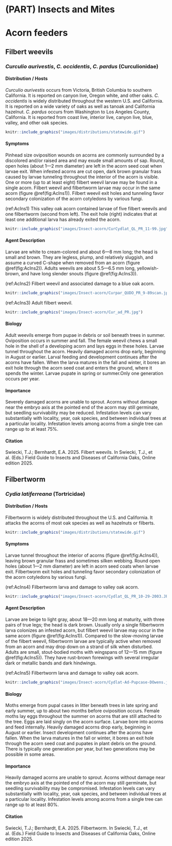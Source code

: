# (PART) Insects and Mites {.unnumbered}

# Acorn feeders {#Acorninsect}

## Filbert weevils {#Filberweevils .unnumbered}

### *Curculio aurivestis*, *C. occidentis*, *C. pardus* (Curculionidae) {.unnumbered}

#### Distribution / Hosts {-}

*Curculio aurivestis* occurs from Victoria, British Columbia to southern California. It is reported on canyon live, Oregon white, and other oaks. *C. occidentis* is widely distributed throughout the western U.S. and California. It is reported on a wide variety of oaks as well as tanoak and California hazelnut. *C. pardus* occurs from Washington to Los Angeles County, California. It is reported from coast live, interior live, canyon live, blue, valley, and other oak species.

```r
knitr::include_graphics("images/distributions/statewide.gif")
```

#### Symptoms {-}

Pinhead size oviposition wounds on acorns are commonly surrounded by a discolored and/or raised area and may exude small amounts of sap. Round, open holes (about 1—2 mm diameter) are left in the acorn seed coat when larvae exit. When infested acorns are cut open, dark brown granular frass caused by larvae tunneling throughout the interior of the acorn is visible. One or more (up to at least eight) filbert weevil larvae may be found in a single acorn. Filbert weevil and filbertworm larvae may occur in the same acorn (figure \@ref(fig:AcIns1)). Filbert weevil exit holes and tunneling favor secondary colonization of the acorn cotyledons by various fungi.

(ref:AcIns1) This valley oak acorn contained larvae of five filbert weevils and one filbertworm (second from left). The exit hole (right) indicates that at least one additional larva has already exited the acorn.

```r
knitr::include_graphics("images/Insect-acorn/CurCydlat_QL_PR_11-99.jpg")
```

#### Agent Description {-}

Larvae are white to cream-colored and about 6—8 mm long; the head is small and brown. They are legless, plump, and relatively sluggish, and assume a curved C-shape when removed from an acorn (figure \@ref(fig:AcIns2)). Adults weevils are about 5.5—6.5 mm long, yellowish-brown, and have long slender snouts (figure \@ref(fig:AcIns3)).

(ref:AcIns2) Filbert weevil and associated damage to a blue oak acorn.

```r
knitr::include_graphics("images/Insect-acorn/Curpar_QUDO_PR_9-89scan.jpg")
```

(ref:AcIns3) Adult filbert weevil.

```r
knitr::include_graphics("images/Insect-acorn/Cur_ad_PR.jpg")
```

#### Biology {-}

Adult weevils emerge from pupae in debris or soil beneath trees in summer. Oviposition occurs in summer and fall. The female weevil chews a small hole in the shell of a developing acorn and lays eggs in these holes. Larvae tunnel throughout the acorn. Heavily damaged acorns drop early, beginning in August or earlier. Larval feeding and development continues after the acorns have fallen. When the larva matures in the fall and winter, it bores an exit hole through the acorn seed coat and enters the ground, where it spends the winter. Larvae pupate in spring or summer.Only one generation occurs per year.

#### Importance {-}
Severely damaged acorns are unable to sprout. Acorns without damage near the embryo axis at the pointed end of the acorn may still germinate, but seedling survivability may be reduced. Infestation levels can vary substantially with locality, year, oak species, and between individual trees at a particular locality. Infestation levels among acorns from a single tree can range up to at least 75%.

#### Citation {-}

Swiecki, T.J.; Bernhardt, E.A. 2025. Filbert weevils. In Swiecki, T.J., et al. (Eds.) Field Guide to Insects and Diseases of California Oaks, Online edition 2025.

## Filbertworm {#Filbertworm .unnumbered}

### *Cydia latiferreana* (Tortricidae) {-}

#### Distribution / Hosts {-}

Filbertworm is widely distributed throughout the U.S. and California. It attacks the acorns of most oak species as well as hazelnuts or filberts.

```r
knitr::include_graphics("images/distributions/statewide.gif")
```


#### Symptoms {-}

Larvae tunnel throughout the interior of acorns (figure \@ref(fig:AcIns4)), leaving brown granular frass and sometimes silken webbing. Round open holes (about 1—2 mm diameter) are left in acorn seed coats when larvae exit. Filbertworm exit holes and tunneling favor secondary colonization of the acorn cotyledons by various fungi.   

(ref:AcIns4) Filbertworm larva and damage to valley oak acorn.

```r
knitr::include_graphics("images/Insect-acorn/Cydlat_QL_PR_10-29-2003.JPG")
```

#### Agent Description {-}

Larvae are beige to light gray, about 18—20 mm long at maturity, with three pairs of true legs; the head is dark brown. Usually only a single filbertworm larva colonizes an infested acorn, but filbert weevil larvae may occur in the same acorn (figure \@ref(fig:AcIns1)). Compared to the slow-moving larvae of the filbert weevil, filbertworm larvae are typically active when removed from an acorn and may drop down on a strand of silk when disturbed. Adults are small, stout-bodied moths with wingspans of 12—15 mm (figure \@ref(fig:AcIns5)). They have rust-brown forewings with several irregular dark or metallic bands and dark hindwings.

(ref:AcIns5) Filbertworm larva and damage to valley oak acorn.

```r
knitr::include_graphics("images/Insect-acorn/Cydlat-Ad-Pupcase-DOwens.jpg")
```

#### Biology {-}

Moths emerge from pupal cases in litter beneath trees in late spring and early summer, up to about two months before oviposition occurs. Female moths lay eggs throughout the summer on acorns that are still attached to the tree. Eggs are laid singly on the acorn surface. Larvae bore into acorns and feed internally. Heavily damaged acorns drop early, beginning in August or earlier. Insect development continues after the acorns have fallen. When the larva matures in the fall or winter, it bores an exit hole through the acorn seed coat and pupates in plant debris on the ground. There is typically one generation per year, but two generations may be possible in some areas.

#### Importance {-}

Heavily damaged acorns are unable to sprout. Acorns without damage near the embryo axis at the pointed end of the acorn may still germinate, but seedling survivability may be compromised. Infestation levels can vary substantially with locality, year, oak species, and between individual trees at a particular locality. Infestation levels among acorns from a single tree can range up to at least 80%.

#### Citation {-}

Swiecki, T.J.; Bernhardt, E.A. 2025. Filbertworm. In Swiecki, T.J., et al. (Eds.) Field Guide to Insects and Diseases of California Oaks, Online edition 2025.